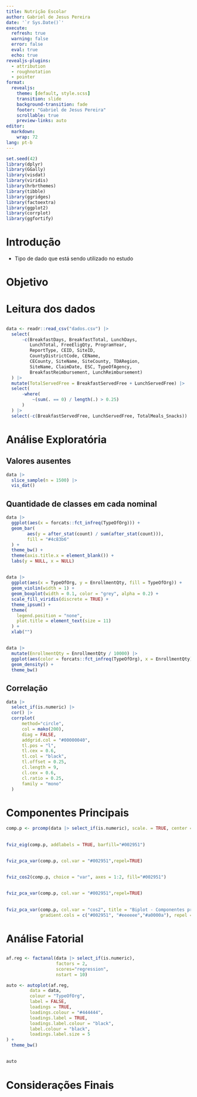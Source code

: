 ```yaml
---
title: Nutrição Escolar
author: Gabriel de Jesus Pereira
date: '`r Sys.Date()`'
execute:
  refresh: true
  warning: false
  error: false
  eval: true
  echo: true
revealjs-plugins:
  - attribution 
  - roughnotation
  - pointer
format: 
  revealjs:
    theme: [default, style.scss]
    transition: slide
    background-transition: fade
    footer: "Gabriel de Jesus Pereira"
    scrollable: true
    preview-links: auto
editor:
  markdown:
    wrap: 72
lang: pt-b
---
```


```r
set.seed(42)
library(dplyr)
library(GGally)
library(visdat)
library(viridis)
library(hrbrthemes)
library(tibble)
library(ggridges)
library(factoextra)
library(ggplot2)
library(corrplot)
library(ggfortify)
```


# Introdução

- Tipo de dado que está sendo utilizado no estudo

# Objetivo

# Leitura dos dados

## {auto-animate="true"}

```r
data <- readr::read_csv("dados.csv") |>
  select(
      -c(BreakfastDays, BreakfastTotal, LunchDays,
         LunchTotal, FreeEligQty, ProgramYear,
         ReportType, CEID, SiteID, 
         CountyDistrictCode, CEName, 
         CECounty, SiteName, SiteCounty, TDARegion,
         SiteName, ClaimDate, ESC, TypeOfAgency,
         BreakfastReimbursement, LunchReimbursement)
  ) |>
  mutate(TotalServedFree = BreakfastServedFree + LunchServedFree) |>
  select(
      -where(
          ~(sum(. == 0) / length(.) > 0.25)
      )
  ) |>
  select(-c(BreakfastServedFree, LunchServedFree, TotalMeals_Snacks))
```

# Análise Exploratória

## Valores ausentes

```r
data |> 
  slice_sample(n = 1500) |> 
  vis_dat()
```

## Quantidade de classes em cada nominal

```r
data |> 
  ggplot(aes(x = forcats::fct_infreq(TypeOfOrg))) +
  geom_bar(
        aes(y = after_stat(count) / sum(after_stat(count))),
        fill = "#4c83b6"
  ) +
  theme_bw() +
  theme(axis.title.x = element_blank()) +
  labs(y = NULL, x = NULL) 
```

##

```r
data |>
  ggplot(aes(x = TypeOfOrg, y = EnrollmentQty, fill = TypeOfOrg)) +
  geom_violin(width = 1) +
  geom_boxplot(width = 0.1, color = "grey", alpha = 0.2) +
  scale_fill_viridis(discrete = TRUE) +
  theme_ipsum() +
  theme(
    legend.position = "none",
    plot.title = element_text(size = 11)
  ) +
  xlab("")
```

##

```r
data |>
  mutate(EnrollmentQty = EnrollmentQty / 10000) |>
  ggplot(aes(color = forcats::fct_infreq(TypeOfOrg), x = EnrollmentQty)) +
  geom_density() +
  theme_bw()
```

## Correlação

```r
data |>
  select_if(is.numeric) |>
  cor() |>
  corrplot(
      method="circle",
      col = mako(200),
      diag = FALSE,
      addgrid.col = "#00000040",
      tl.pos = "l",
      tl.cex = 0.6,
      tl.col = "black",
      tl.offset = 0.25,
      cl.length = 9,
      cl.cex = 0.6,
      cl.ratio = 0.25,
      family = "mono"
  )
```

# Componentes Principais

```r
comp.p <- prcomp(data |> select_if(is.numeric), scale. = TRUE, center = TRUE, tol=0)
```

##

```r
fviz_eig(comp.p, addlabels = TRUE, barfill="#002951")
```

##

```r
fviz_pca_var(comp.p, col.var = "#002951",repel=TRUE)
```

##

```r
fviz_cos2(comp.p, choice = "var", axes = 1:2, fill="#002951")
```

##

```r
fviz_pca_var(comp.p, col.var = "#002951",repel=TRUE)
```

##

```r
fviz_pca_var(comp.p, col.var = "cos2", title = "Biplot - Componentes principais",
             gradient.cols = c("#002951", "#eeeeee","#a0000a"), repel = TRUE)

```

# Análise Fatorial

##

```r
af.reg <- factanal(data |> select_if(is.numeric),
                   factors = 2,
                   scores="regression", 
                   nstart = 10)
```

```r
auto <- autoplot(af.reg,
         data = data,
         colour = "TypeOfOrg",
         label = FALSE,
         loadings = TRUE,
         loadings.colour = "#444444",
         loadings.label = TRUE,
         loadings.label.colour = "black",
         label.colour = "black",
         loadings.label.size = 5
) +
  theme_bw()
```

##

```r
auto
```

# Considerações Finais
